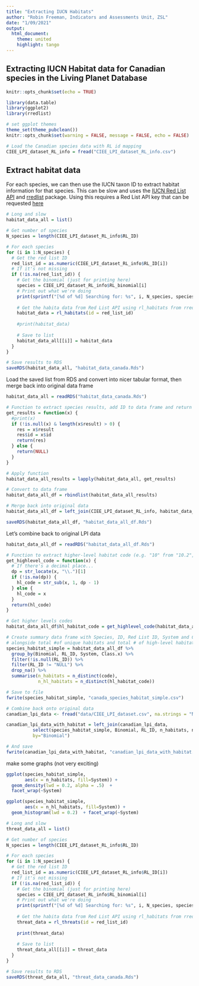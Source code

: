 ```yaml
---
title: "Extracting IUCN Habitats"
author: "Robin Freeman, Indicators and Assessments Unit, ZSL"
date: "1/09/2021"
output: 
  html_document:
    theme: united
    highlight: tango
---
```


## Extracting IUCN Habitat data for Canadian species in the Living Planet Database


```r
knitr::opts_chunk$set(echo = TRUE)

```

```r
library(data.table)
library(ggplot2)
library(rredlist)

# set ggplot themes 
theme_set(theme_pubclean())
knitr::opts_chunk$set(warning = FALSE, message = FALSE, echo = FALSE) 

```


```r

# Load the Canadian species data with RL id mapping
CIEE_LPI_dataset_RL_info = fread("CIEE_LPI_dataset_RL_info.csv")

```

## Extract habitat data

For each species, we can then use the IUCN taxon ID to extract habitat information for that species. This can be slow and uses the [IUCN Red List API](https://apiv3.iucnredlist.org/) and [rredlist](https://github.com/ropensci/rredlist) package. Using this requires a Red List API key that can be requested [here](https://apiv3.iucnredlist.org/api/v3/token)

```r

# Long and slow
habitat_data_all = list()

# Get number of species
N_species = length(CIEE_LPI_dataset_RL_info$RL_ID)

# For each species
for (i in 1:N_species) {
  # Get the red list ID
  red_list_id = as.numeric(CIEE_LPI_dataset_RL_info$RL_ID[i])
  # If it's not missing
  if (!is.na(red_list_id)) {
    # Get the binomial (just for printing here)
    species = CIEE_LPI_dataset_RL_info$RL_binomial[i]
    # Print out what we're doing
    print(sprintf("[%d of %d] Searching for: %s", i, N_species, species))
    
    # Get the habita data from Red List API using rl_habitats from rredlist
    habitat_data = rl_habitats(id = red_list_id)
    
    #print(habitat_data)
    
    # Save to list
    habitat_data_all[[i]] = habitat_data
  }
}

# Save results to RDS
saveRDS(habitat_data_all, "habitat_data_canada.Rds")
```

Load the saved list from RDS and convert into nicer tabular format, then merge back into original data frame

```r

habitat_data_all = readRDS("habitat_data_canada.Rds")

# Function to extract species results, add ID to data frame and return
get_results = function(x) {
  #print(x)
  if (!is.null(x) & length(x$result) > 0) {
    res = x$result
    res$id = x$id
    return(res)
  } else {
    return(NULL)
  }
}

# Apply function
habitat_data_all_results = lapply(habitat_data_all, get_results)

# Convert to data frame
habitat_data_all_df = rbindlist(habitat_data_all_results)

# Merge back into original data
habitat_data_all_df = left_join(CIEE_LPI_dataset_RL_info, habitat_data_all_df, by = c("RL_ID" = "id"))

saveRDS(habitat_data_all_df, "habitat_data_all_df.Rds")
```

Let's combine back to original LPI data

```r
habitat_data_all_df = readRDS("habitat_data_all_df.Rds")

# Function to extract higher-level habitat code (e.g. "10" from "10.2", "10.4" etc.)
get_highlevel_code = function(x) {
  # If there's a decimal place...
  dp = str_locate(x, "\\.")[1]
  if (!is.na(dp)) {
    hl_code = str_sub(x, 1, dp - 1)
  } else {
    hl_code = x
  }
  return(hl_code)
}

# Get higher levels codes
habitat_data_all_df$hl_habitat_code = get_highlevel_code(habitat_data_all_df$code)

# Create summary data frame with Species, ID, Red List ID, System and Class
# alongside total #of unique habitats and total # of high-level habitats
species_habitat_simple = habitat_data_all_df %>%
  group_by(Binomial, RL_ID, System, Class.x) %>%
  filter(!is.null(RL_ID)) %>%
  filter(RL_ID != "NULL") %>%
  drop_na() %>%
  summarise(n_habitats = n_distinct(code),
            n_hl_habitats = n_distinct(hl_habitat_code))

# Save to file
fwrite(species_habitat_simple, "canada_species_habitat_simple.csv")

# Combine back onto original data 
canadian_lpi_data <- fread("data/CIEE_LPI_dataset.csv", na.strings = "NA")

canadian_lpi_data_with_habitat = left_join(canadian_lpi_data, 
          select(species_habitat_simple, Binomial, RL_ID, n_habitats, n_hl_habitats), 
          by="Binomial")

# And save
fwrite(canadian_lpi_data_with_habitat, "canadian_lpi_data_with_habitat.csv")
```

make some graphs (not very exciting)

```r
ggplot(species_habitat_simple, 
       aes(x = n_habitats, fill=System)) + 
  geom_density(lwd = 0.2, alpha = .5)  + 
  facet_wrap(~System)

ggplot(species_habitat_simple, 
       aes(x = n_hl_habitats, fill=System)) + 
  geom_histogram(lwd = 0.2)  + facet_wrap(~System)


```


```r

# Long and slow
threat_data_all = list()

# Get number of species
N_species = length(CIEE_LPI_dataset_RL_info$RL_ID)

# For each species
for (i in 1:N_species) {
  # Get the red list ID
  red_list_id = as.numeric(CIEE_LPI_dataset_RL_info$RL_ID[i])
  # If it's not missing
  if (!is.na(red_list_id)) {
    # Get the binomial (just for printing here)
    species = CIEE_LPI_dataset_RL_info$RL_binomial[i]
    # Print out what we're doing
    print(sprintf("[%d of %d] Searching for: %s", i, N_species, species))
    
    # Get the habita data from Red List API using rl_habitats from rredlist
    threat_data = rl_threats(id = red_list_id)
    
    print(threat_data)
    
    # Save to list
    threat_data_all[[i]] = threat_data
  }
}

# Save results to RDS
saveRDS(threat_data_all, "threat_data_canada.Rds")
```







